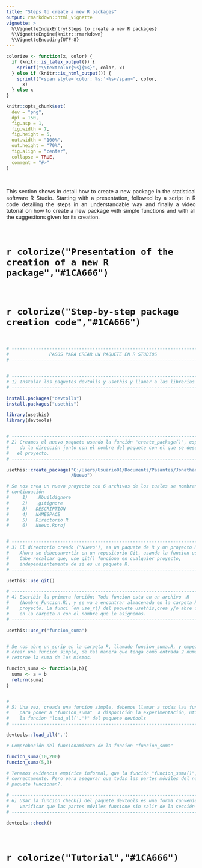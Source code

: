 ```yaml
---
title: "Steps to create a new R packages"
output: rmarkdown::html_vignette
vignette: >
  %\VignetteIndexEntry{Steps to create a new R packages}
  %\VignetteEngine{knitr::rmarkdown}
  %\VignetteEncoding{UTF-8}
---
```


```r
colorize <- function(x, color) {
  if (knitr::is_latex_output()) {
    sprintf("\\textcolor{%s}{%s}", color, x)
  } else if (knitr::is_html_output()) {
    sprintf("<span style='color: %s;'>%s</span>", color,
      x)
  } else x
}
```

```r
knitr::opts_chunk$set(
  dev = "png",
  dpi = 150,
  fig.asp = 1,
  fig.width = 7,
  fig.height = 5,
  out.width = "100%",
  out.height = "70%",
  fig.align = "center",
  collapse = TRUE,
  comment = "#>"
)
```

<br>

<p style="text-align:justify;"> This section shows in detail how to create a new package in the statistical software R Studio. Starting with a presentation, followed by a script in R code detailing the steps in an understandable way and finally a video tutorial on how to create a new package with simple functions and with all the suggestions given for its creation.</p>

<br>

# `r colorize("Presentation of the creation of a new R package","#1CA666")`

<object data="Tutorial/RPackage.pdf" width=775, height=550></object>

<br>

# `r colorize("Step-by-step package creation code","#1CA666")`

<br>

```r

# ------------------------------------------------------------------------------
#               PASOS PARA CREAR UN PAQUETE EN R STUDIOS
# ------------------------------------------------------------------------------


# ------------------------------------------------------------------------------
# 1) Instalar los paquetes devtolls y usethis y llamar a las librerias 
# ------------------------------------------------------------------------------

install.packages("devtolls")
install.packages("usethis")

library(usethis)
library(devtools)


# ------------------------------------------------------------------------------
# 2) Creamos el nuevo paquete usando la función "create_package()", especifican-
#    do la dirección junto con el nombre del paquete con el que se desea crear 
#   el proyecto.
# ------------------------------------------------------------------------------

usethis::create_package("C:/Users/Usuario01/Documents/Pasantes/Jonathan_Pallasco
                        /Nuevo")

# Se nos crea un nuevo proyecto con 6 archivos de los cuales se nombran a 
# continuación  
#     1)   .Rbuildignore 
#     2)   .gitignore 
#     3)   DESCRIPTION 
#     4)   NAMESPACE 
#     5)   Directorio R 
#     6)   Nuevo.Rproj 


# ------------------------------------------------------------------------------
# 3) El directorio creado ("Nuevo"), es un paquete de R y un proyecto RStudio. 
#    Ahora se debeconvertir en un repositorio Git, usando la funcion use git(). 
#    Cabe recalcar que, use git() funciona en cualquier proyecto, 
#    independientemente de si es un paquete R.
# ------------------------------------------------------------------------------

usethis::use_git()

# ------------------------------------------------------------------------------
# 4) Escribir la primera función: Toda funcion esta en un archivo .R 
#    (Nombre_Funcion.R), y se va a encontrar almacenada en la carpeta R/ del 
#    proyecto. La funci ́on use_r() del paquete usethis,crea y/o abre un script 
#    en la carpeta R con el nombre que le asignemos. 
# ------------------------------------------------------------------------------

usethis::use_r("funcion_suma")


# Se nos abre un scrip en la carpeta R, llamado funcion_suma.R, y empezamos a 
# crear una función simple, de tal manera que tenga como entrada 2 numero y 
# retorne la suma de los mismos.

funcion_suma <- function(a,b){
  suma <- a + b
  return(suma)
}


# ------------------------------------------------------------------------------
# 5) Una vez, creada una funcion simple, debemos llamar a todas las funciones, 
#    para poner a "funcion_suma"  a dispocición la experimentación, utilizando 
#    la funcion "load_all('.')" del paquete devtools
# ------------------------------------------------------------------------------

devtools::load_all('.')

# Comprobación del funcionamiento de la funcion "funcion_suma"

funcion_suma(10,200)
funcion_suma(5,3)

# Tenemos evidencia empírica informal, que la función "funcion_suma()", funciona 
# correctamente. Pero para asegurar que todas las partes móviles del nuevo 
# paquete funcionan?.

# ------------------------------------------------------------------------------
# 6) Usar la función check() del paquete devtools es una forma conveniente de 
#    verificar que las partes móviles funcione sin salir de la sección R.
# ------------------------------------------------------------------------------

devtools::check()

```

<br>

# `r colorize("Tutorial","#1CA666")`


